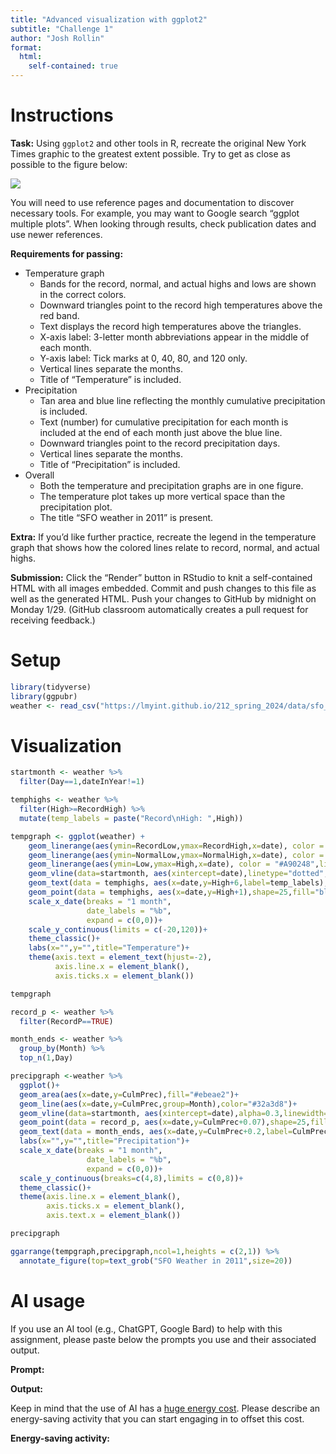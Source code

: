 ```yaml
---
title: "Advanced visualization with ggplot2"
subtitle: "Challenge 1"
author: "Josh Rollin"
format: 
  html:
    self-contained: true
---
```


# Instructions

**Task:** Using `ggplot2` and other tools in R, recreate the original New York Times graphic to the greatest extent possible. Try to get as close as possible to the figure below:

![](https://lmyint.github.io/212_spring_2024/images/hw1_goal.png){width=600, fig-align="center"}

You will need to use reference pages and documentation to discover necessary tools. For example, you may want to Google search "ggplot multiple plots". When looking through results, check publication dates and use newer references.

**Requirements for passing:**

- Temperature graph
    - Bands for the record, normal, and actual highs and lows are shown in the correct colors.
    - Downward triangles point to the record high temperatures above the red band.
    - Text displays the record high temperatures above the triangles.
    - X-axis label: 3-letter month abbreviations appear in the middle of each month.
    - Y-axis label: Tick marks at 0, 40, 80, and 120 only.
    - Vertical lines separate the months.
    - Title of "Temperature" is included.
- Precipitation
    - Tan area and blue line reflecting the monthly cumulative precipitation is included.
    - Text (number) for cumulative precipitation for each month is included at the end of each month just above the blue line.
    - Downward triangles point to the record precipitation days.
    - Vertical lines separate the months.
    - Title of "Precipitation" is included.
- Overall
    - Both the temperature and precipitation graphs are in one figure.
    - The temperature plot takes up more vertical space than the precipitation plot.
    - The title "SFO weather in 2011" is present.

**Extra:** If you'd like further practice, recreate the legend in the temperature graph that shows how the colored lines relate to record, normal, and actual highs.

**Submission:** Click the "Render" button in RStudio to knit a self-contained HTML with all images embedded. Commit and push changes to this file as well as the generated HTML. Push your changes to GitHub by midnight on Monday 1/29. (GitHub classroom automatically creates a pull request for receiving feedback.)



# Setup

```r
library(tidyverse)
library(ggpubr)
weather <- read_csv("https://lmyint.github.io/212_spring_2024/data/sfo_weather.csv")
```



# Visualization

```r
startmonth <- weather %>% 
  filter(Day==1,dateInYear!=1)

temphighs <- weather %>% 
  filter(High>=RecordHigh) %>% 
  mutate(temp_labels = paste("Record\nHigh: ",High))

tempgraph <- ggplot(weather) +
    geom_linerange(aes(ymin=RecordLow,ymax=RecordHigh,x=date), color = "#ECEBE3",linewidth=2) +
    geom_linerange(aes(ymin=NormalLow,ymax=NormalHigh,x=date), color = "#C8B8BA",linewidth=2) +
    geom_linerange(aes(ymin=Low,ymax=High,x=date), color = "#A90248",linewidth=2) +
    geom_vline(data=startmonth, aes(xintercept=date),linetype="dotted",alpha=0.2,linewidth=0.33)+
    geom_text(data = temphighs, aes(x=date,y=High+6,label=temp_labels),position = position_dodge2(padding = 0,preserve = "single",width = 15))+
    geom_point(data = temphighs, aes(x=date,y=High+1),shape=25,fill="black")+
    scale_x_date(breaks = "1 month",
                 date_labels = "%b",
                 expand = c(0,0))+
    scale_y_continuous(limits = c(-20,120))+
    theme_classic()+
    labs(x="",y="",title="Temperature")+
    theme(axis.text = element_text(hjust=-2),
          axis.line.x = element_blank(),
          axis.ticks.x = element_blank())

tempgraph
```

```r
record_p <- weather %>% 
  filter(RecordP==TRUE)

month_ends <- weather %>% 
  group_by(Month) %>% 
  top_n(1,Day)

precipgraph <-weather %>% 
  ggplot()+
  geom_area(aes(x=date,y=CulmPrec),fill="#ebeae2")+
  geom_line(aes(x=date,y=CulmPrec,group=Month),color="#32a3d8")+
  geom_vline(data=startmonth, aes(xintercept=date),alpha=0.3,linewidth=0.33)+
  geom_point(data = record_p, aes(x=date,y=CulmPrec+0.07),shape=25,fill="black")+
  geom_text(data = month_ends, aes(x=date,y=CulmPrec+0.2,label=CulmPrec))+
  labs(x="",y="",title="Precipitation")+
  scale_x_date(breaks = "1 month",
                 date_labels = "%b",
                 expand = c(0,0))+
  scale_y_continuous(breaks=c(4,8),limits = c(0,8))+
  theme_classic()+
  theme(axis.line.x = element_blank(),
        axis.ticks.x = element_blank(),
        axis.text.x = element_blank())

precipgraph
```

```r
ggarrange(tempgraph,precipgraph,ncol=1,heights = c(2,1)) %>% 
  annotate_figure(top=text_grob("SFO Weather in 2011",size=20))
```


# AI usage

If you use an AI tool (e.g., ChatGPT, Google Bard) to help with this assignment, please paste below the prompts you use and their associated output.

**Prompt:**

**Output:**

Keep in mind that the use of AI has a [huge energy cost](https://lmyint.github.io/212_spring_2024/syllabus.html#artificial-intelligence-ai-use). Please describe an energy-saving activity that you can start engaging in to offset this cost.

**Energy-saving activity:** 
